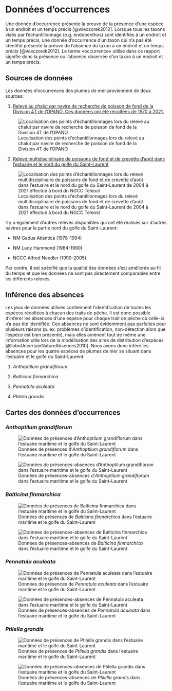 # Données d'occurrences {#sec-occ}

Une donnée d'occurrence présente la preuve de la présence d'une espèce à un endroit et un temps précis [@wieczorek2012].
Lorsque tous les taxons visés par l'échantillonnage (e.g. endobenthos) sont identifiés à un endroit et un temps précis, une donnée d'occurrence d'un taxon qui n'a pas été identifié présente la preuve de l'absence du taxon à un endroit et un temps précis [@wieczorek2012]. 
Le terme «occurrence» utilisé dans ce rapport signifie donc la présence ou l'absence observée d'un taxon à un endroit et un temps précis.


## Sources de données

Les données d'occurrences des plumes de mer proviennent de deux sources: 

1. [Relevé au chalut par navire de recherche de poisson de fond de la Division 4T de l'OPANO. Ces données ont été récoltées de 1970 à 2021.](https://open.canada.ca/data/fr/dataset/1989de32-bc5d-c696-879c-54d422438e64)

![Localisation des points d'échantillonnages lors du relevé au chalut par navire de recherche de poisson de fond de la Division 4T de l'OPANO](figures/sampling_4t.png){#fig-4t}

2. [Relevé multidisciplinaire de poissons de fond et de crevette d'août dans l'estuaire et le nord du golfe du Saint-Laurent](https://open.canada.ca/data/fr/dataset/40381c35-4849-4f17-a8f3-707aa6a53a9d)

![Localisation des points d'échantillonnages lors du relevé multidisciplinaire de poissons de fond et de crevette d'août dans l'estuaire et le nord du golfe du Saint-Laurent de 2004 à 2021 effectué à bord du NGCC Teleost](figures/sampling_teleost.png){#fig-teleost}

Il y a également d'autres relevés disponibles qui ont été réalisés sur d'autres navires pour la partie nord du golfe du Saint-Laurent:

- NM Gadus Atlantica (1978-1994)

- NM Lady Hammond (1984-1990)

- NGCC Alfred Needler (1990-2005)

Par contre, il est spécifié que la qualité des données s'est améliorée au fil du temps et que les données ne sont pas directement comparables entre les différents relevés.


## Inférence des absences {#sec-abs}

Les jeux de données utilisés contiennent l'identification de toutes les espèces récoltées à chacun des traits de pêche.
Il est donc possible d'inférer les absences d'une espèce pour chaque trait de pêche où celle-ci n'a pas été identifiée.
Ces absences ne sont évidemment pas parfaites pour plusieurs raisons (p. ex. problèmes d'identification, non-détection alors que l'espèce est bien présente), mais elles amènent tout de même une information utile lors de la modélisation des aires de distribution d'espèces [@loboUncertainNatureAbsences2010].
Nous avons donc inféré les absences pour les quatre espèces de plumes de mer se situant dans l'estuaire et le golfe du Saint-Laurent:

1. *Anthoptilum grandiflorum*

2. *Balticina finmarchica*

3. *Pennatula aculeata*

4. *Ptilella grandis*


## Cartes des données d'occurrences

### *Anthoptilum grandiflorum*

::: {layout="[[100],[100]]"}

![Données de présences d'*Anthoptilum grandiflorum* dans l'estuaire maritime et le golfe du Saint-Laurent](figures/presence_anthoptilum_grandiflorum.png){#fig-pres_angr}

![Données de présences-absences d'*Anthoptilum grandiflorum* dans l'estuaire maritime et le golfe du Saint-Laurent](figures/presence_absence_anthoptilum_grandiflorum.png){#fig-pres_abs_angr}

:::


### *Balticina finmarchica*

::: {layout="[[100],[100]]"}

![Données de présences de *Balticina finmarchica* dans l'estuaire maritime et le golfe du Saint-Laurent](figures/presence_balticina_finmarchica.png){#fig-pres_bafi}

![Données de présences-absences de *Balticina finmarchica* dans l'estuaire maritime et le golfe du Saint-Laurent](figures/presence_absence_balticina_finmarchica.png){#fig-pres_abs_bafi}

:::


### *Pennatula aculeata*

::: {layout="[[100],[100]]"}

![Données de présences de *Pennatula aculeata* dans l'estuaire maritime et le golfe du Saint-Laurent](figures/presence_pennatula_aculeata.png){#fig-pres_peac}

![Données de présences-absences de *Pennatula aculeata* dans l'estuaire maritime et le golfe du Saint-Laurent](figures/presence_absence_pennatula_aculeata.png){#fig-pres_abs_peac}

:::


### *Ptilella grandis*

::: {layout="[[100],[100]]"}

![Données de présences de *Ptilella grandis* dans l'estuaire maritime et le golfe du Saint-Laurent](figures/presence_ptilella_grandis.png){#fig-pres_ptgr}

![Données de présences-absences de *Ptilella grandis* dans l'estuaire maritime et le golfe du Saint-Laurent](figures/presence_absence_ptilella_grandis.png){#fig-pres_abs_ptgr}

:::